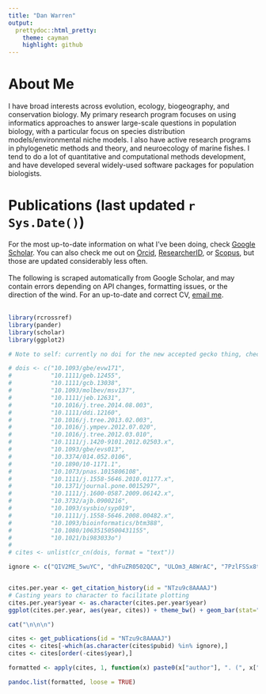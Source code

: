 ```yaml
---
title: "Dan Warren"
output:
  prettydoc::html_pretty:
    theme: cayman
    highlight: github
---
```


# About Me

I have broad interests across evolution, ecology, biogeography, and conservation biology.  My primary research program focuses on using informatics approaches to answer large-scale questions in population biology, with a particular focus on species distribution models/environmental niche models.  I also have active research programs in phylogenetic methods and theory, and neuroecology of marine fishes.  I tend to do a lot of quantitative and computational methods development, and have developed several widely-used software packages for population biologists.




# Publications (last updated `r Sys.Date()`)

For the most up-to-date information on what I've been doing, check [Google Scholar](http://scholar.google.com/citations?user=NTzu9c8AAAAJ&hl=en).  You can also check me out on [Orcid](http://orcid.org/0000-0002-8747-2451), [ResearcherID](http://www.researcherid.com/rid/B-3821-2010), or [Scopus](http://www.scopus.com/authid/detail.url?authorId=7202133982), but those are updated considerably less often.
<br>
<br>
The following is scraped automatically from Google Scholar, and may contain errors depending on API changes, formatting issues, or the direction of the wind.  For an up-to-date and correct CV, [email me](mailto:dan.l.warren@gmail.com).
<br>
<br>
```r
library(rcrossref)
library(pander)
library(scholar)
library(ggplot2)

# Note to self: currently no doi for the new accepted gecko thing, check back

# dois <- c("10.1093/gbe/evw171",
#           "10.1111/geb.12455",
#           "10.1111/gcb.13038",
#           "10.1093/molbev/msv137",
#           "10.1111/jeb.12631",
#           "10.1016/j.tree.2014.08.003",
#           "10.1111/ddi.12160",
#           "10.1016/j.tree.2013.02.003",
#           "10.1016/j.ympev.2012.07.020",
#           "10.1016/j.tree.2012.03.010",
#           "10.1111/j.1420-9101.2012.02503.x",
#           "10.1093/gbe/evs013",
#           "10.3374/014.052.0106",
#           "10.1890/10-1171.1",
#           "10.1073/pnas.1015806108",
#           "10.1111/j.1558-5646.2010.01177.x",
#           "10.1371/journal.pone.0015297",
#           "10.1111/j.1600-0587.2009.06142.x",
#           "10.3732/ajb.0900216",
#           "10.1093/sysbio/syp019",
#           "10.1111/j.1558-5646.2008.00482.x",
#           "10.1093/bioinformatics/btm388",
#           "10.1080/10635150500431155",
#           "10.1021/bi983033o")
# 
# cites <- unlist(cr_cn(dois, format = "text"))

ignore <- c("QIV2ME_5wuYC", "dhFuZR0502QC", "ULOm3_A8WrAC", "7PzlFSSx8tAC")


cites.per.year <- get_citation_history(id = "NTzu9c8AAAAJ")
# Casting years to character to facilitate plotting
cites.per.year$year <- as.character(cites.per.year$year)
ggplot(cites.per.year, aes(year, cites)) + theme_bw() + geom_bar(stat="identity") + xlab("Year") + ylab("Number of Citations")

cat("\n\n\n")

cites <- get_publications(id = "NTzu9c8AAAAJ")
cites <- cites[-which(as.character(cites$pubid) %in% ignore),]
cites <- cites[order(-cites$year),]

formatted <- apply(cites, 1, function(x) paste0(x["author"], ". (", x["year"], "). ", x["title"], ". ", x["journal"], " ", x["number"], ".<br>Citations: <b>", x["cites"], "</b>"))

pandoc.list(formatted, loose = TRUE)
```
